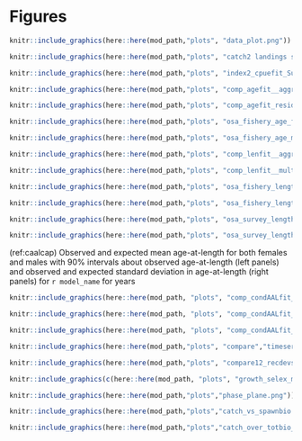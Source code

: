  

# Figures

```r
knitr::include_graphics(here::here(mod_path,"plots", "data_plot.png"))
```

 

```r
knitr::include_graphics(here::here(mod_path,"plots", "catch2 landings stacked.png"))
```

```r
knitr::include_graphics(here::here(mod_path,"plots", "index2_cpuefit_Survey.png"))
```
 
```r
knitr::include_graphics(here::here(mod_path,"plots", "comp_agefit__aggregated_across_time.png"))
```

```r
knitr::include_graphics(here::here(mod_path,"plots", "comp_agefit_residsflt1mkt0.png"))
```

```r
knitr::include_graphics(here::here(mod_path,"plots", "osa_fishery_age_females_diagnostics.png"))
```

```r
knitr::include_graphics(here::here(mod_path,"plots", "osa_fishery_age_males_diagnostics.png"))
```

```r
knitr::include_graphics(here::here(mod_path,"plots", "comp_lenfit__aggregated_across_time.png"))
```

```r
knitr::include_graphics(here::here(mod_path,"plots", "comp_lenfit__multi-fleet_comparison.png"))
```

```r
knitr::include_graphics(here::here(mod_path,"plots", "osa_fishery_length_females_diagnostics.png"))
```

```r
knitr::include_graphics(here::here(mod_path,"plots", "osa_fishery_length_males_diagnostics.png"))
```

```r
knitr::include_graphics(here::here(mod_path,"plots", "osa_survey_length_females_diagnostics.png"))
```

```r
knitr::include_graphics(here::here(mod_path,"plots", "osa_survey_length_males_diagnostics.png"))
```
 
(ref:caalcap) Observed and expected mean age-at-length for both females and males with 90% intervals about observed age-at-length (left panels) and observed and expected standard deviation in age-at-length (right panels) for `r model_name` for years

```r
knitr::include_graphics(here::here(mod_path, "plots", "comp_condAALfit_Andre_plotsflt2mkt0_page5.png"))
```

```r
knitr::include_graphics(here::here(mod_path, "plots", "comp_condAALfit_Andre_plotsflt2mkt0_page6.png"))
```

```r
knitr::include_graphics(here::here(mod_path, "plots", "comp_condAALfit_Andre_plotsflt2mkt0_page7.png"))
```
 
 
 



```r
knitr::include_graphics(here::here(mod_path,"plots", "compare","timeseries_compare.png"))
```
 


```r
knitr::include_graphics(here::here(mod_path,"plots", "compare12_recdevs_uncertainty.png"))
```
 

```r
knitr::include_graphics(c(here::here(mod_path, "plots", "growth_selex_maturity.png")))
```


```r
knitr::include_graphics(here::here(mod_path,"plots","phase_plane.png"))
```

```r
knitr::include_graphics(here::here(mod_path,"plots","catch_vs_spawnbio.png"))
```

```r
knitr::include_graphics(here::here(mod_path,"plots","catch_over_totbio_timeseries.png"))
```
